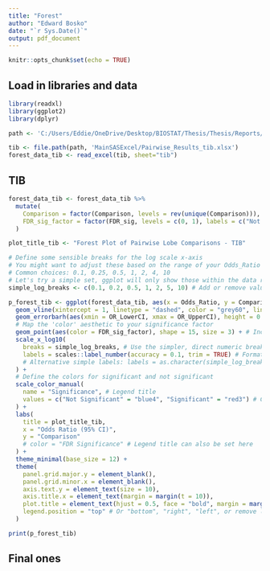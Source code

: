 ```yaml
---
title: "Forest"
author: "Edward Bosko"
date: "`r Sys.Date()`"
output: pdf_document
---
```


```r
knitr::opts_chunk$set(echo = TRUE)
```

## Load in libraries and data

```r
library(readxl)
library(ggplot2)
library(dplyr)
```

```r
path <- 'C:/Users/Eddie/OneDrive/Desktop/BIOSTAT/Thesis/Thesis/Reports/Lobewise Comparisons'

tib <- file.path(path, 'MainSASExcel/Pairwise_Results_tib.xlsx')
forest_data_tib <- read_excel(tib, sheet="tib")
```

## TIB

```r
forest_data_tib <- forest_data_tib %>%
  mutate(
    Comparison = factor(Comparison, levels = rev(unique(Comparison))), # Keeps your original y-axis ordering
    FDR_sig_factor = factor(FDR_sig, levels = c(0, 1), labels = c("Not Significant", "Significant")) # Create a factor for color
  )

plot_title_tib <- "Forest Plot of Pairwise Lobe Comparisons - TIB"

# Define some sensible breaks for the log scale x-axis
# You might want to adjust these based on the range of your Odds_Ratio values
# Common choices: 0.1, 0.25, 0.5, 1, 2, 4, 10
# Let's try a simple set, ggplot will only show those within the data range
simple_log_breaks <- c(0.1, 0.2, 0.5, 1, 2, 5, 10) # Add or remove values as needed

p_forest_tib <- ggplot(forest_data_tib, aes(x = Odds_Ratio, y = Comparison)) +
  geom_vline(xintercept = 1, linetype = "dashed", color = "grey60", linewidth = 0.5) +
  geom_errorbarh(aes(xmin = OR_LowerCI, xmax = OR_UpperCI), height = 0.25, linewidth = 0.5, color = "gray20") +
  # Map the 'color' aesthetic to your significance factor
  geom_point(aes(color = FDR_sig_factor), shape = 15, size = 3) + # Increased size slightly for better color visibility
  scale_x_log10(
    breaks = simple_log_breaks, # Use the simpler, direct numeric breaks
    labels = scales::label_number(accuracy = 0.1, trim = TRUE) # Format numbers (e.g., 0.5, 1.0, 2.5)
    # Alternative simple labels: labels = as.character(simple_log_breaks) - but might not look as good if breaks are auto-filtered
  ) +
  # Define the colors for significant and not significant
  scale_color_manual(
    name = "Significance", # Legend title
    values = c("Not Significant" = "blue4", "Significant" = "red3") # Choose your colors
  ) +
  labs(
    title = plot_title_tib,
    x = "Odds Ratio (95% CI)",
    y = "Comparison"
    # color = "FDR Significance" # Legend title can also be set here
  ) +
  theme_minimal(base_size = 12) +
  theme(
    panel.grid.major.y = element_blank(),
    panel.grid.minor.x = element_blank(),
    axis.text.y = element_text(size = 10),
    axis.title.x = element_text(margin = margin(t = 10)),
    plot.title = element_text(hjust = 0.5, face = "bold", margin = margin(b = 15)),
    legend.position = "top" # Or "bottom", "right", "left", or remove legend with "none"
  )

print(p_forest_tib)
```

## Final ones

